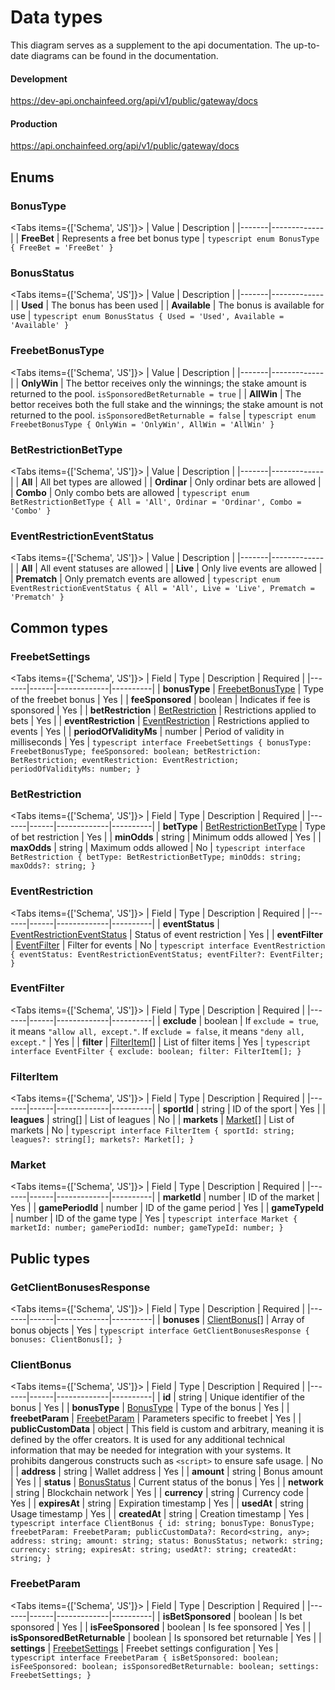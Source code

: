 
# Data types

  <Callout type="info">
  This diagram serves as a supplement to the api documentation.
  The up-to-date diagrams can be found in the documentation.
  </Callout>

#### Development
https://dev-api.onchainfeed.org/api/v1/public/gateway/docs
#### Production
https://api.onchainfeed.org/api/v1/public/gateway/docs


## Enums

### BonusType
<Tabs items={['Schema', 'JS']}>
  <Tab>
| Value | Description |
|-------|-------------|
| **FreeBet** | Represents a free bet bonus type |
  </Tab>
  <Tab>
    ```typescript
    enum BonusType {
      FreeBet = 'FreeBet'
    }
    ```
  </Tab>
</Tabs>

### BonusStatus
<Tabs items={['Schema', 'JS']}>
  <Tab>
| Value | Description |
|-------|-------------|
| **Used** | The bonus has been used |
| **Available** | The bonus is available for use |
  </Tab>
  <Tab>
    ```typescript
    enum BonusStatus {
      Used = 'Used',
      Available = 'Available'
    }
    ```
  </Tab>
</Tabs>

### FreebetBonusType
<Tabs items={['Schema', 'JS']}>
  <Tab>
| Value | Description |
|-------|-------------|
| **OnlyWin** | The bettor receives only the winnings; the stake amount is returned to the pool. `isSponsoredBetReturnable = true` |
| **AllWin** | The bettor receives both the full stake and the winnings; the stake amount is not returned to the pool. `isSponsoredBetReturnable = false` |
  </Tab>
  <Tab>
    ```typescript
    enum FreebetBonusType {
      OnlyWin = 'OnlyWin',
      AllWin = 'AllWin'
    }
    ```
  </Tab>
</Tabs>

### BetRestrictionBetType
<Tabs items={['Schema', 'JS']}>
  <Tab>
| Value | Description |
|-------|-------------|
| **All** | All bet types are allowed |
| **Ordinar** | Only ordinar bets are allowed |
| **Combo** | Only combo bets are allowed |
  </Tab>
  <Tab>
    ```typescript
    enum BetRestrictionBetType {
      All = 'All',
      Ordinar = 'Ordinar',
      Combo = 'Combo'
    }
    ```
  </Tab>
</Tabs>

### EventRestrictionEventStatus
<Tabs items={['Schema', 'JS']}>
  <Tab>
| Value | Description |
|-------|-------------|
| **All** | All event statuses are allowed |
| **Live** | Only live events are allowed |
| **Prematch** | Only prematch events are allowed |
  </Tab>
  <Tab>
    ```typescript
    enum EventRestrictionEventStatus {
      All = 'All',
      Live = 'Live',
      Prematch = 'Prematch'
    }
    ```
  </Tab>
</Tabs>

## Common types

### FreebetSettings
<Tabs items={['Schema', 'JS']}>
  <Tab>
| Field | Type | Description | Required |
|-------|------|-------------|----------|
| **bonusType** | [FreebetBonusType](#freebetbonustype) | Type of the freebet bonus | Yes |
| **feeSponsored** | boolean | Indicates if fee is sponsored | Yes |
| **betRestriction** | [BetRestriction](#betrestriction) | Restrictions applied to bets | Yes |
| **eventRestriction** | [EventRestriction](#eventrestriction) | Restrictions applied to events | Yes |
| **periodOfValidityMs** | number | Period of validity in milliseconds | Yes |
  </Tab>
  <Tab>
    ```typescript
    interface FreebetSettings {
      bonusType: FreebetBonusType;
      feeSponsored: boolean;
      betRestriction: BetRestriction;
      eventRestriction: EventRestriction;
      periodOfValidityMs: number;
    }
    ```
  </Tab>
</Tabs>

### BetRestriction
<Tabs items={['Schema', 'JS']}>
  <Tab>
| Field | Type | Description | Required |
|-------|------|-------------|----------|
| **betType** | [BetRestrictionBetType](#betrestrictionbettype) | Type of bet restriction | Yes |
| **minOdds** | string | Minimum odds allowed | Yes |
| **maxOdds** | string | Maximum odds allowed | No |
  </Tab>
  <Tab>
    ```typescript
    interface BetRestriction {
      betType: BetRestrictionBetType;
      minOdds: string;
      maxOdds?: string;
    }
    ```
  </Tab>
</Tabs>

### EventRestriction
<Tabs items={['Schema', 'JS']}>
  <Tab>
| Field | Type | Description | Required |
|-------|------|-------------|----------|
| **eventStatus** | [EventRestrictionEventStatus](#eventrestrictioneventstatus) | Status of event restriction | Yes |
| **eventFilter** | [EventFilter](#eventfilter) | Filter for events | No |
  </Tab>
  <Tab>
    ```typescript
    interface EventRestriction {
      eventStatus: EventRestrictionEventStatus;
      eventFilter?: EventFilter;
    }
    ```
  </Tab>
</Tabs>

### EventFilter
<Tabs items={['Schema', 'JS']}>
  <Tab>
| Field | Type | Description | Required |
|-------|------|-------------|----------|
| **exclude** | boolean | If `exclude = true`, it means `"allow all, except."`. If `exclude = false`, it means `"deny all, except."` | Yes |
| **filter** | [FilterItem](#filteritem)[] | List of filter items | Yes |
  </Tab>
  <Tab>
    ```typescript
    interface EventFilter {
      exclude: boolean;
      filter: FilterItem[];
    }
    ```
  </Tab>
</Tabs>

### FilterItem
<Tabs items={['Schema', 'JS']}>
  <Tab>
| Field | Type | Description | Required |
|-------|------|-------------|----------|
| **sportId** | string | ID of the sport | Yes |
| **leagues** | string[] | List of leagues | No |
| **markets** | [Market](#market)[] | List of markets | No |
  </Tab>
  <Tab>
    ```typescript
    interface FilterItem {
      sportId: string;
      leagues?: string[];
      markets?: Market[];
    }
    ```
  </Tab>
</Tabs>

### Market
<Tabs items={['Schema', 'JS']}>
  <Tab>
| Field | Type | Description | Required |
|-------|------|-------------|----------|
| **marketId** | number | ID of the market | Yes |
| **gamePeriodId** | number | ID of the game period | Yes |
| **gameTypeId** | number | ID of the game type | Yes |
  </Tab>
  <Tab>
    ```typescript
    interface Market {
      marketId: number;
      gamePeriodId: number;
      gameTypeId: number;
    }
    ```
  </Tab>
</Tabs>

## Public types

### GetClientBonusesResponse
<Tabs items={['Schema', 'JS']}>
  <Tab>
| Field | Type | Description | Required |
|-------|------|-------------|----------|
| **bonuses** | [ClientBonus](#clientbonus)[] | Array of bonus objects | Yes |
  </Tab>
  <Tab>
    ```typescript
    interface GetClientBonusesResponse {
      bonuses: ClientBonus[];
    }
    ```
  </Tab>
</Tabs>

### ClientBonus
<Tabs items={['Schema', 'JS']}>
  <Tab>
| Field | Type | Description | Required |
|-------|------|-------------|----------|
| **id** | string | Unique identifier of the bonus | Yes |
| **bonusType** | [BonusType](#bonustype) | Type of the bonus | Yes |
| **freebetParam** | [FreebetParam](#freebetparam) | Parameters specific to freebet | Yes |
| **publicCustomData** | object | This field is custom and arbitrary, meaning it is defined by the offer creators. It is used for any additional technical information that may be needed for integration with your systems. It prohibits dangerous constructs such as `<script>` to ensure safe usage. | No |
| **address** | string | Wallet address | Yes |
| **amount** | string | Bonus amount | Yes |
| **status** | [BonusStatus](#bonusstatus) | Current status of the bonus | Yes |
| **network** | string | Blockchain network | Yes |
| **currency** | string | Currency code | Yes |
| **expiresAt** | string | Expiration timestamp | Yes |
| **usedAt** | string | Usage timestamp | Yes |
| **createdAt** | string | Creation timestamp | Yes |
  </Tab>
  <Tab>
    ```typescript
    interface ClientBonus {
      id: string;
      bonusType: BonusType;
      freebetParam: FreebetParam;
      publicCustomData?: Record<string, any>;
      address: string;
      amount: string;
      status: BonusStatus;
      network: string;
      currency: string;
      expiresAt: string;
      usedAt?: string;
      createdAt: string;
    }
    ```
  </Tab>
</Tabs>

### FreebetParam
<Tabs items={['Schema', 'JS']}>
  <Tab>
| Field | Type | Description | Required |
|-------|------|-------------|----------|
| **isBetSponsored** | boolean | Is bet sponsored | Yes |
| **isFeeSponsored** | boolean | Is fee sponsored | Yes |
| **isSponsoredBetReturnable** | boolean | Is sponsored bet returnable | Yes |
| **settings** | [FreebetSettings](#freebetsettings) | Freebet settings configuration | Yes |
  </Tab>
  <Tab>
    ```typescript
    interface FreebetParam {
      isBetSponsored: boolean;
      isFeeSponsored: boolean;
      isSponsoredBetReturnable: boolean;
      settings: FreebetSettings;
    }
    ```
  </Tab>
</Tabs>